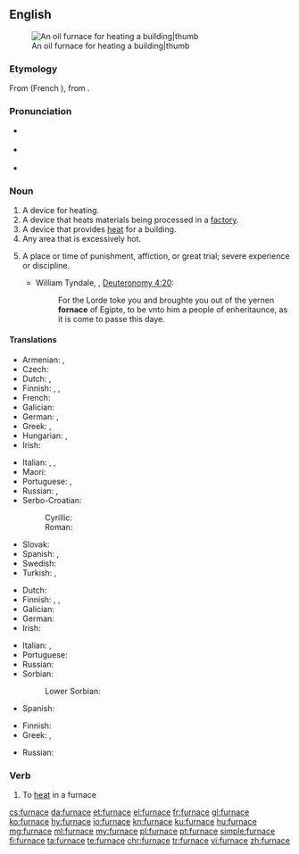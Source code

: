 ==English==
[[Image:Home_oil_furnace.jpg|An oil furnace for heating a building|thumb]]

===Etymology===
From {{etyl|fro|en}} {{m|fro|fornais}} (French {{m|fr|fournaise}}), from {{etyl|la|en}} {{m|la|fornax}}.

===Pronunciation===
* {{a|GenAm}} {{IPA|/ˈfɝnɪs/|lang=en}}
* {{a|RP}} {{IPA|/ˈfɜːnɪs/|lang=en}}
* {{audio|en-us-furnace.ogg|Audio (US)|lang=en}}

===Noun===
{{en-noun}}

# A device for heating.
# A device that heats materials being processed in a [[factory]].
# A device that provides [[heat]] for a building.
# Any area that is excessively hot.
# {{context|figurative|lang=en}} A place or time of punishment, affiction, or great trial; severe experience or discipline.
#* {{circa|1530}} William Tyndale, {{w|Tyndale Bible}}, [[s:Bible (Tyndale)/Deuteronomy#Chapter 4|Deuteronomy 4:20]]:
#*: For the Lorde toke you and broughte you out of the yernen '''fornace''' of Egipte, to be vnto him a people of enheritaunce, as it is come to passe this daye.

====Translations====
{{trans-see|device for heating: [[oven]]}}

{{trans-top|device for heating in a factory, melting metals, etc}}
* Armenian: {{t|hy|հնոց|tr=hnoc’}}, {{t+|hy|քուրա|tr=k’ura}}
* Czech: {{t+|cs|pec|f}}
* Dutch: {{t+|nl|oven|m}}, {{t+|nl|ketel|m}}
* Finnish: {{t|fi|sulatusuuni}}, {{t+|fi|ahjo}}, {{t+|fi|uuni}}
* French: {{t+|fr|four|m}}
* Galician: {{t+|gl|forno|m}}
* German: {{t+|de|Ofen|m}}, {{t+|de|Hochofen|m}}
* Greek: {{t+|el|καμίνι|n|sc=Grek}}, {{t+|el|φούρνος|m|sc=Grek}}
* Hungarian: {{t+|hu|kemence}}, {{t+|hu|kohó}}
* Irish: {{t|ga|foirnéis|f}}
{{trans-mid}}
* Italian: {{t+|it|fornace|f}}, {{t|it|bruciatore|m}}, {{t+|it|caldaia|f}}
* Maori: {{t|mi|tahunga}}
* Portuguese: {{t+|pt|forno|m}}, {{t+|pt|fornalha|f}}
* Russian: {{t+|ru|печь|f|tr=pečʹ|sc=Cyrl}}, {{t+|ru|горн|m|tr=gorn|sc=Cyrl}}
* Serbo-Croatian:
*: Cyrillic: {{t|sh|пећ|f}}
*: Roman: {{t+|sh|peć|f}}
* Slovak: {{t|sk|vyhňa|f}}
* Spanish: {{t+|es|horno|m}}, {{t+|es|caldera|f}}
* Swedish: {{t+|sv|masugn|c}}
* Turkish: {{t+|tr|fırın}}, {{t+|tr|yüksek fırın}}
{{trans-bottom}}

{{trans-top|device for heating a building}}
* Dutch: {{t+|nl|ketel|m}}
* Finnish: {{t+|fi|uuni}}, {{t+|fi|lämmitysuuni}}, {{t+|fi|pannu}}
* Galician: {{t+|gl|calefacción|f}}
* German: {{t+|de|Ofen|m}}
* Irish: {{t|ga|foirnéis|f}}
{{trans-mid}}
* Italian: {{t+|it|caldaia|f}}, {{t|it|bruciatore|m}}
* Portuguese: {{t+|pt|fornalha|f}}
* Russian: {{t+|ru|печь|f|tr=pečʹ|sc=Cyrl}}
* Sorbian:
*: Lower Sorbian: {{t|dsb|kamjeny|p}}
* Spanish: {{t+|es|calefacción|f}}
{{trans-bottom}}

{{trans-top|hot area}}
* Finnish: {{t+|fi|pätsi}}
* Greek: {{t+|el|καμίνι|n}}, {{t+|el|φούρνος|m}}
{{trans-mid}}
* Russian: {{t+|ru|топка|f|tr=tópka}}
{{trans-bottom}}

===Verb===
{{en-verb|furnac|es}}

# To [[heat]] in a furnace

[[cs:furnace]]
[[da:furnace]]
[[et:furnace]]
[[el:furnace]]
[[fr:furnace]]
[[gl:furnace]]
[[ko:furnace]]
[[hy:furnace]]
[[io:furnace]]
[[kn:furnace]]
[[ku:furnace]]
[[hu:furnace]]
[[mg:furnace]]
[[ml:furnace]]
[[my:furnace]]
[[pl:furnace]]
[[pt:furnace]]
[[simple:furnace]]
[[fi:furnace]]
[[ta:furnace]]
[[te:furnace]]
[[chr:furnace]]
[[tr:furnace]]
[[vi:furnace]]
[[zh:furnace]]